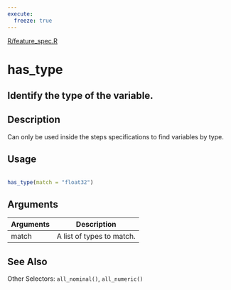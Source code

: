 ```yaml
---
execute:
  freeze: true
---
```


[R/feature_spec.R](https://github.com/rstudio/tfdatasets//blob/main/R/feature_spec.R#L77) 

# has_type

## Identify the type of the variable.

## Description
 Can only be used inside the steps specifications to find variables by type. 


## Usage
```r
 
has_type(match = "float32") 
```

## Arguments
|Arguments|Description|
|---|---|
| match | A list of types to match. |






## See Also
 Other Selectors:  `all_nominal()`, `all_numeric()` 

